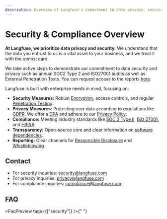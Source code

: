 ```yaml
---
description: Overview of Langfuse's commitment to data privacy, security, and compliance, including links to detailed pages on specific measures and certifications.
---
```


# Security & Compliance Overview

**At Langfuse, we prioritize data privacy and security.** We understand that the data you entrust to us is a vital asset to your business, and we treat it with the utmost care.

We take active steps to demonstrate our commitment to data security and privacy such as annual SOC2 Type 2 and ISO27001 audits as well as External Penetration Tests. You can request access to the reports [here](/request-security-docs).

Langfuse is built with enterprise needs in mind, focusing on:

- **Security Measures:** Robust [Encryption](/security/encryption), access controls, and regular [Penetration Testing](/security/penetration-testing).
- **Privacy Measures:** Protecting user data according to regulations like [GDPR](/security/gdpr). We offer a [DPA](https://static.langfuse.com/legal/2025-02-17-Public-Langfuse%20DPA.docx.pdf) and adhere to our [Privacy Policy](/privacy).
- **Compliance:** Meeting industry standards like [SOC 2 Type II](/security/soc2), [ISO 27001](/security/iso27001), and [HIPAA](/security/hipaa).
- **Transparency:** Open-source core and clear information on [software dependencies](/security/dependencies).
- **Reporting:** Clear channels for [Responsible Disclosure](/security/responsible-disclosure) and [Whistleblowing](/security/whistleblowing).

## Contact

- For security inquiries: security@langfuse.com
- For privacy inquiries: privacy@langfuse.com
- For compliance inquiries: compliance@langfuse.com

## FAQ


<FaqPreview tags={["security"]} />{" "}
